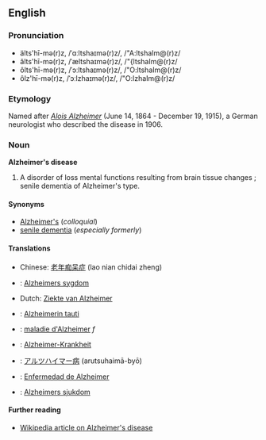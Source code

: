 ==English==
===Pronunciation===
*älts'hī-mə(r)z, /ˈɑːltshaɪmə(r)z/, /"A:ltshaIm@(r)z/
*ălts'hī-mə(r)z, /ˈæltshaɪmə(r)z/, /"{ltshaIm@(r)z/
*ôlts'hī-mə(r)z, /ˈɔːltshaɪmə(r)z/, /"O:ltshaIm@(r)z/
*ôlz'hī-mə(r)z, /ˈɔːlzhaɪmə(r)z/, /"O:lzhaIm@(r)z/

=== Etymology ===
Named after ''[[w:Alois Alzheimer|Alois Alzheimer]]'' (June 14, 1864 - December 19, 1915), a German neurologist who described the disease in 1906.

===Noun===
'''Alzheimer's disease'''

# A disorder of loss mental functions resulting from brain tissue changes<!-- encyclopedic info?: the causes of which are not yet fully elucidated-->; senile dementia of Alzheimer's type.

====Synonyms====
*[[Alzheimer's]] (''colloquial'')
*[[senile dementia]] (''especially formerly'')

==== Translations ====
*Chinese: [[老年痴呆症]] (lao nian chidai zheng)
*{{da}}: [[Alzheimers sygdom]]
*Dutch:  [[Ziekte van Alzheimer]]
*{{fi}}: [[Alzheimerin tauti]]
*{{fr}}: [[maladie d'Alzheimer]] ''f''
*{{de}}: [[Alzheimer-Krankheit]]
*{{ja}}: [[アルツハイマー病]] (arutsuhaimā-byō)
*{{es}}: [[Enfermedad de Alzheimer]]
*{{sv}}: [[Alzheimers sjukdom]]

==== Further reading ====
*[[w:Alzheimer's disease|Wikipedia article on Alzheimer's disease]]
